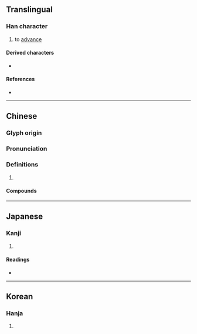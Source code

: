 {{character info}}
==Translingual==

===Han character===
{{Han char|rn=10|rad=儿|as=10|sn=12|four=24211|canj=HUHGU,XHUHG|ids=⿰先先}}

# to [[advance]]

====Derived characters====
* {{l|mul|[[贊]]/[[赞]], [[㬱]], [[𠐷]], [[𡄋]], [[𥌳]], [[𧮖]], [[𥳱]], [[𦺷]], [[𧑯]], [[𧖟]], [[𩱕]], [[𩱩]], [[𫌦]], [[𡬃]], [[𤄳]], [[𠓙]]}}

====References====
* {{Han ref|kx=0125.210|dkj=01391|dj=0266.030|hdz=10274.020|uh=515F|ud=20831|bh=D860|bd=55392}}

----

==Chinese==
{{zh-forms}}

===Glyph origin===
{{Han etym}}

===Pronunciation===
{{zh-pron
|m=shēn
|c=san1
|mc=y
|oc=y
|ma=
|cat=v
}}

===Definitions===
{{zh-hanzi}}

# {{rfdef|zh}}

====Compounds====
{{zh-der|兟兟}}

----

==Japanese==

===Kanji===
{{ja-kanji|grade=9|rs=儿10}}

# {{rfdef|ja|sort=儿10}}

====Readings====
* {{ja-readings|on=しん|kun=すす-む}}

----

==Korean==

===Hanja===
{{ko-hanja|신}}

# {{rfdef|ko|sort=儿10}}